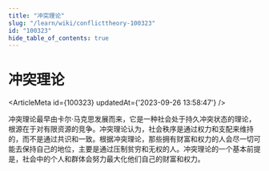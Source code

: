 ```yaml
---
title: "冲突理论"
slug: "/learn/wiki/conflicttheory-100323"
id: "100323"
hide_table_of_contents: true
---
```



# 冲突理论

<ArticleMeta id={100323} updatedAt={'2023-09-26 13:58:47'} />
<div className='border-solid border-b border-t-0 my-4 border-[var(--ifm-color-gray-300)]' />

冲突理论最早由卡尔·马克思发展而来，它是一种社会处于持久冲突状态的理论，根源在于对有限资源的竞争。冲突理论认为，社会秩序是通过权力和支配来维持的，而不是通过共识和一致。根据冲突理论，那些拥有财富和权力的人会尽一切可能去保持自己的地位，主要是通过压制贫穷和无权的人。冲突理论的一个基本前提是，社会中的个人和群体会努力最大化他们自己的财富和权力。
